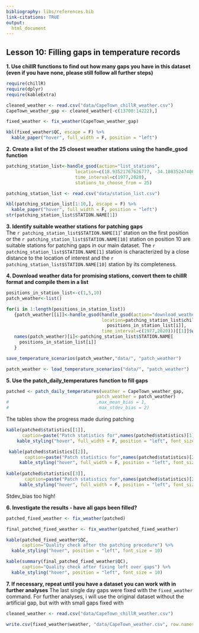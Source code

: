 ```yaml
---
bibliography: libs/references.bib
link-citations: TRUE
output: 
  html_document
---
```


## Lesson 10: Filling gaps in temperature records

**1. Use chillR functions to find out how many gaps you have in this dataset (even if you have none, please still follow all further steps)**

```r
require(chillR)
require(dplyr)
require(kableExtra)

cleaned_weather <- read.csv("data/CapeTown_chillR_weather.csv")
CapeTown_weather_gap <- cleaned_weather[-c(13700:14222),]
```

```r
fixed_weather <- fix_weather(CapeTown_weather_gap)
```

```r
kbl(fixed_weather$QC, escape = F) %>%
  kable_paper("hover", full_width = F, position = "left")
```

**2. Create a list of the 25 closest weather stations using the handle_gsod function**
```r
patching_station_list<-handle_gsod(action="list_stations",
                          location=c(18.93521767626777, -34.10835247406239),
                          time_interval=c(1977,2020),
                          stations_to_choose_from = 25)

```

```r
patching_station_list <- read.csv("data/station_list.csv")

kbl(patching_station_list[1:10,], escape = F) %>%
  kable_paper("hover", full_width = F, position = "left")
str(patching_station_list$STATION.NAME[1])
```



**3. Identify suitable weather stations for patching gaps**\
The ``r patching_station_list$STATION.NAME[1]``' station on the first position or the ``r patching_station_list$STATION.NAME[10]`` station on position 10 are suitable stations for patching gaps in our main dataset. The ``r patching_station_list$STATION.NAME[1]`` station is characterized by a close distance to the location of interest and the ``r patching_station_list$STATION.NAME[10]`` station by its completeness.

**4. Download weather data for promising stations, convert them to chillR format and compile them in a list**

```r
positions_in_station_list<-c(1,5,10)
patch_weather<-list()

for(i in 1:length(positions_in_station_list))
   {patch_weather[[i]]<-handle_gsod(handle_gsod(action="download_weather",
                                    location=patching_station_list$chillR_code[
                                      positions_in_station_list[i]],
                                    time_interval=c(1977,2020)))[[1]]$weather
   names(patch_weather)[i]<-patching_station_list$STATION.NAME[
     positions_in_station_list[i]]
   }
```

```r
save_temperature_scenarios(patch_weather,"data/", "patch_weather")
```

```r
patch_weather <- load_temperature_scenarios("data/", "patch_weather")
```

**5. Use the patch_daily_temperatures function to fill gaps**

```r
patched <- patch_daily_temperatures(weather = CapeTown_weather_gap,
                                  patch_weather = patch_weather)
#                                 ,max_mean_bias = 1,
#                                  max_stdev_bias = 2)
```

The tables show the progress made during patching
```r
kable(patched$statistics[[1]],
      caption=paste("Patch statistics for",names(patched$statistics)[1])) %>%
    kable_styling("hover", full_width = F, position = "left", font_size = 10)

 kable(patched$statistics[[2]],
       caption=paste("Patch statistics for",names(patched$statistics)[2])) %>%
     kable_styling("hover", full_width = F, position = "left", font_size = 10)
 
kable(patched$statistics[[3]],
       caption=paste("Patch statistics for",names(patched$statistics)[2])) %>%
     kable_styling("hover", full_width = F, position = "left", font_size = 10)
```

Stdev_bias too high!

**6. Investigate the results - have all gaps been filled?**

```r
patched_fixed_weather <- fix_weather(patched)

final_patched_fixed_weather <- fix_weather(patched_fixed_weather)

```

```r
kable(patched_fixed_weather$QC,
      caption="Quality check after the patching procedure") %>%
  kable_styling("hover", position = "left", font_size = 10)

kable(summary(final_patched_fixed_weather$QC),
      caption="Quality check after fixing left over gaps") %>%
  kable_styling("hover", position = "left", font_size = 10)

```

**7. If necessary, repeat until you have a dataset you can work with in further analyses**
The last single day gaps were fixed with the `fixed_weather` command. For further analyses, i will use the original dataset without the artificial gap, but with with small gaps fixed with

```r
cleaned_weather <- read.csv("data/CapeTown_chillR_weather.csv")
```

```r
write.csv(fixed_weather$weather, "data/CapeTown_weather.csv", row.names=FALSE)
```
